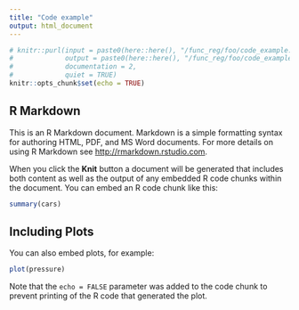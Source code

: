 ```yaml
---
title: "Code example"
output: html_document
---
```


```r
# knitr::purl(input = paste0(here::here(), "/func_reg/foo/code_example.Rmd"),
#             output = paste0(here::here(), "/func_reg/foo/code_example.R"),
#             documentation = 2,
#             quiet = TRUE)
knitr::opts_chunk$set(echo = TRUE)
```

## R Markdown

This is an R Markdown document. Markdown is a simple formatting syntax for authoring HTML, PDF, and MS Word documents. For more details on using R Markdown see <http://rmarkdown.rstudio.com>.

When you click the **Knit** button a document will be generated that includes both content as well as the output of any embedded R code chunks within the document. You can embed an R code chunk like this:

```r
summary(cars)
```

## Including Plots

You can also embed plots, for example:

```r
plot(pressure)
```

Note that the `echo = FALSE` parameter was added to the code chunk to prevent printing of the R code that generated the plot.

